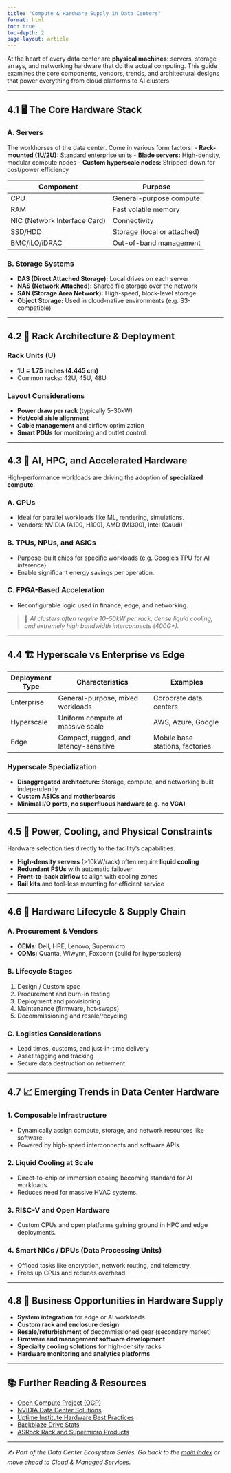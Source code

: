 ```yaml
---
title: "Compute & Hardware Supply in Data Centers"
format: html
toc: true
toc-depth: 2
page-layout: article
---
```


At the heart of every data center are **physical machines**: servers, storage arrays, and networking hardware that do the actual computing. This guide examines the core components, vendors, trends, and architectural designs that power everything from cloud platforms to AI clusters.

---

## 4.1 🖥️ The Core Hardware Stack

### A. Servers

The workhorses of the data center. Come in various form factors:
- **Rack-mounted (1U/2U):** Standard enterprise units
- **Blade servers:** High-density, modular compute nodes
- **Custom hyperscale nodes:** Stripped-down for cost/power efficiency

| Component        | Purpose                       |
|------------------|-------------------------------|
| CPU              | General-purpose compute       |
| RAM              | Fast volatile memory          |
| NIC (Network Interface Card) | Connectivity         |
| SSD/HDD          | Storage (local or attached)   |
| BMC/iLO/iDRAC     | Out-of-band management        |

### B. Storage Systems

- **DAS (Direct Attached Storage):** Local drives on each server
- **NAS (Network Attached):** Shared file storage over the network
- **SAN (Storage Area Network):** High-speed, block-level storage
- **Object Storage:** Used in cloud-native environments (e.g. S3-compatible)

---

## 4.2 🧱 Rack Architecture & Deployment

### Rack Units (U)
- **1U = 1.75 inches (4.445 cm)**
- Common racks: 42U, 45U, 48U

### Layout Considerations
- **Power draw per rack** (typically 5–30kW)
- **Hot/cold aisle alignment**
- **Cable management** and airflow optimization
- **Smart PDUs** for monitoring and outlet control

---

## 4.3 🚀 AI, HPC, and Accelerated Hardware

High-performance workloads are driving the adoption of **specialized compute**.

### A. GPUs
- Ideal for parallel workloads like ML, rendering, simulations.
- Vendors: NVIDIA (A100, H100), AMD (MI300), Intel (Gaudi)

### B. TPUs, NPUs, and ASICs
- Purpose-built chips for specific workloads (e.g. Google's TPU for AI inference).
- Enable significant energy savings per operation.

### C. FPGA-Based Acceleration
- Reconfigurable logic used in finance, edge, and networking.

> 🧠 *AI clusters often require 10–50kW per rack, dense liquid cooling, and extremely high bandwidth interconnects (400G+).*

---

## 4.4 🏗️ Hyperscale vs Enterprise vs Edge

| Deployment Type | Characteristics                           | Examples                        |
|------------------|--------------------------------------------|----------------------------------|
| Enterprise        | General-purpose, mixed workloads           | Corporate data centers          |
| Hyperscale        | Uniform compute at massive scale          | AWS, Azure, Google              |
| Edge              | Compact, rugged, and latency-sensitive    | Mobile base stations, factories |

### Hyperscale Specialization

- **Disaggregated architecture:** Storage, compute, and networking built independently
- **Custom ASICs and motherboards**
- **Minimal I/O ports, no superfluous hardware (e.g. no VGA)**

---

## 4.5 🔌 Power, Cooling, and Physical Constraints

Hardware selection ties directly to the facility’s capabilities.

- **High-density servers** (>10kW/rack) often require **liquid cooling**
- **Redundant PSUs** with automatic failover
- **Front-to-back airflow** to align with cooling zones
- **Rail kits** and tool-less mounting for efficient service

---

## 4.6 🔄 Hardware Lifecycle & Supply Chain

### A. Procurement & Vendors
- **OEMs:** Dell, HPE, Lenovo, Supermicro
- **ODMs:** Quanta, Wiwynn, Foxconn (build for hyperscalers)

### B. Lifecycle Stages
1. Design / Custom spec
2. Procurement and burn-in testing
3. Deployment and provisioning
4. Maintenance (firmware, hot-swaps)
5. Decommissioning and resale/recycling

### C. Logistics Considerations
- Lead times, customs, and just-in-time delivery
- Asset tagging and tracking
- Secure data destruction on retirement

---

## 4.7 📈 Emerging Trends in Data Center Hardware

### 1. Composable Infrastructure
- Dynamically assign compute, storage, and network resources like software.
- Powered by high-speed interconnects and software APIs.

### 2. Liquid Cooling at Scale
- Direct-to-chip or immersion cooling becoming standard for AI workloads.
- Reduces need for massive HVAC systems.

### 3. RISC-V and Open Hardware
- Custom CPUs and open platforms gaining ground in HPC and edge deployments.

### 4. Smart NICs / DPUs (Data Processing Units)
- Offload tasks like encryption, network routing, and telemetry.
- Frees up CPUs and reduces overhead.

---

## 4.8 💼 Business Opportunities in Hardware Supply

- **System integration** for edge or AI workloads
- **Custom rack and enclosure design**
- **Resale/refurbishment** of decommissioned gear (secondary market)
- **Firmware and management software development**
- **Specialty cooling solutions** for high-density racks
- **Hardware monitoring and analytics platforms**

---

## 📚 Further Reading & Resources

- [Open Compute Project (OCP)](https://www.opencompute.org/)
- [NVIDIA Data Center Solutions](https://www.nvidia.com/en-us/data-center/)
- [Uptime Institute Hardware Best Practices](https://uptimeinstitute.com/)
- [Backblaze Drive Stats](https://www.backblaze.com/b2/hard-drive-test-data.html)
- [ASRock Rack and Supermicro Products](https://www.supermicro.com/)

---

✍️ *Part of the Data Center Ecosystem Series. Go back to the [main index](index.html) or move ahead to [Cloud & Managed Services](Cloud.html).*

